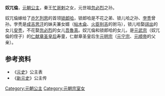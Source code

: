 {{東亞女性歷史人物
| 名稱=奴兀倫
| 身份=[[元朝|元朝]]公主
| 畫像=
| 說明=
| 姓名=奴兀倫
| 封爵=[[公主|公主]]
| 位號=
| 封號=
| 出生年=
| 逝世年=
| 諡號=
| 父親=[[忙哥剌|忙哥剌]]
| 兄弟=[[阿难答|阿难答]]
| 夫=锁郎哈
|}}
'''奴兀倫'''，[[元朝|元朝]][[公主|公主]]，秦王[[忙哥剌|忙哥剌]]之女，元世祖[[忽必烈|忽必烈]]之孙。

奴兀倫嫁给了[[亦乞列思|亦乞列思]]的首领[[锁郎哈|锁郎哈]]，锁郎哈是不花之弟、锁儿哈之孙、[[孛秃|孛秃]]曾孙。孛秃是[[成吉思汗|成吉思汗]]的妹夫兼女婿（[[帖木侖|帖木侖]]、[[火臣别吉|火臣别吉]]的驸马），锁儿哈娶[[阔出|阔出]]的女儿[[安禿|安秃]]，不花娶[[忽必烈|忽必烈]]的女儿[[吾魯真|吾魯真]]。奴兀倫和锁郎哈的女儿，是[[元武宗|元武宗]]（奴兀倫的侄子）的[[仁獻章聖皇后|仁献章圣皇后]]寿童，仁献章圣皇后生[[元明宗|元明宗]]（[[元宁宗|元宁宗]]、[[元惠宗|元顺帝]]的父亲）。  
==参考资料==
*《[[元史|元史]]》公主表
*《[[新元史|新元史]]》公主传

{{元朝人物小作品}}
[[Category:元朝公主|Category:元朝公主]]
[[Category:元朝宗室女|Category:元朝宗室女]]